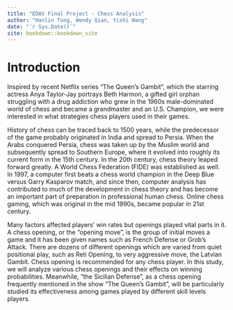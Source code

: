 ```yaml
--- 
title: "EDAV Final Project - Chess Analysis"
author: "Hanlin Tong, Wendy Qian, Yishi Wang"
date: "`r Sys.Date()`"
site: bookdown::bookdown_site
---
```


# Introduction

Inspired by recent Netflix series "The Queen’s Gambit", which the starring actress Anya Taylor-Jay portrays Beth Harmon, a gifted girl orphan struggling with a drug addiction who grew in the 1960s male-dominated world of chess and became a grandmaster and an U.S. Champion, we were interested in what strategies chess players used in their games. 

History of chess can be traced back to 1500 years, while the predecessor of the game probably originated in India and spread to Persia. When the Arabs conquered Persia, chess was taken up by the Muslim world and subsequently spread to Southern Europe, where it evolved into roughly its current form in the 15th century. In the 20th century, chess theory leaped forward greatly. A World Chess Federation (FIDE) was established as well. In 1997, a computer first beats a chess world champion in the Deep Blue versus Garry Kasparov match, and since then, computer analysis has contributed to much of the development in chess theory and has become an important part of preparation in professional human chess. Online chess gaming, which was original in the mid 1990s, became popular in 21st century.

Many factors affected players' win rates but openings played vital parts in it. A chess opening, or the “opening move”, is the group of initial moves a game and it has been given names such as French Defense or Grob’s Attack. There are dozens of different openings which are varied from quiet positional play, such as Reti Opening, to very aggressive move, the Latvian Gambit. Chess opening is recommended for any chess player. In this study, we will analyze various chess openings and their effects on winning probabilities. Meanwhile, "the Sicilian Defense", as a chess opening frequently mentioned in the show "The Queen's Gambit", will be particularly studied its effectiveness among games played by different skill levels players. 